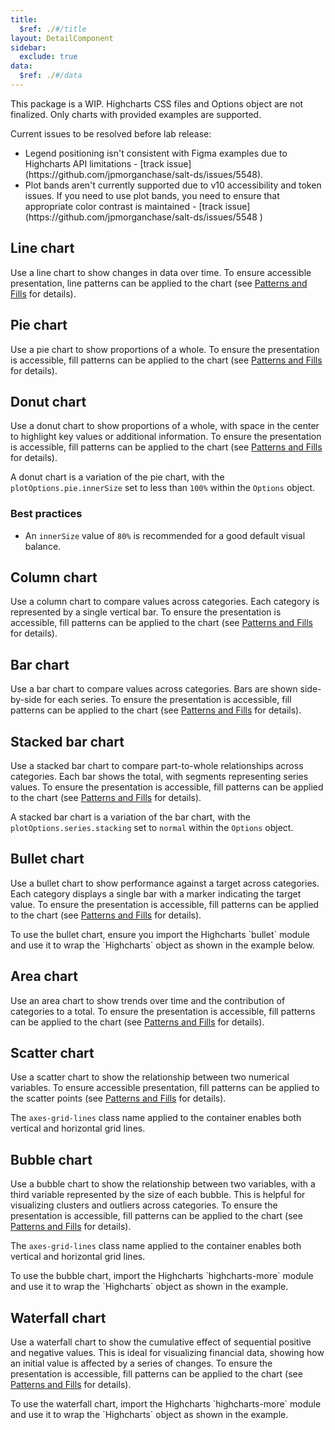 ```yaml
---
title:
  $ref: ./#/title
layout: DetailComponent
sidebar:
  exclude: true
data:
  $ref: ./#/data
---
```


<Callout title="Note">
  This package is a WIP. Highcharts CSS files and Options object are not finalized. Only charts with provided examples are supported.

Current issues to be resolved before lab release:

  <ul>
    <li>
      Legend positioning isn't consistent with Figma examples due to Highcharts API limitations - [track issue](https://github.com/jpmorganchase/salt-ds/issues/5548).
    </li>
    <li>
      Plot bands aren't currently supported due to v10 accessibility and token issues. If you need to use plot bands, you need to ensure that appropriate color contrast is maintained - [track issue](https://github.com/jpmorganchase/salt-ds/issues/5548 )
    </li>
  </ul>
</Callout>

## Line chart

Use a line chart to show changes in data over time. To ensure accessible presentation, line patterns can be applied to the chart (see [Patterns and Fills](./usage#patterns-and-fills) for details).

<LivePreview componentName="highcharts-theme" exampleName="LineChart" />

## Pie chart

Use a pie chart to show proportions of a whole. To ensure the presentation is accessible, fill patterns can be applied to the chart (see [Patterns and Fills](./usage#patterns-and-fills) for details).

<LivePreview componentName="highcharts-theme" exampleName="PieChart" />

## Donut chart

Use a donut chart to show proportions of a whole, with space in the center to highlight key values or additional information. To ensure the presentation is accessible, fill patterns can be applied to the chart (see [Patterns and Fills](./usage#patterns-and-fills) for details).

A donut chart is a variation of the pie chart, with the `plotOptions.pie.innerSize` set to less than `100%` within the `Options` object.

### Best practices

- An `innerSize` value of `80%` is recommended for a good default visual balance.

<LivePreview componentName="highcharts-theme" exampleName="DonutChart" />

## Column chart

Use a column chart to compare values across categories. Each category is represented by a single vertical bar. To ensure the presentation is accessible, fill patterns can be applied to the chart (see [Patterns and Fills](./usage#patterns-and-fills) for details).

<LivePreview componentName="highcharts-theme" exampleName="ColumnChart" />

## Bar chart

Use a bar chart to compare values across categories. Bars are shown side-by-side for each series. To ensure the presentation is accessible, fill patterns can be applied to the chart (see [Patterns and Fills](./usage#patterns-and-fills) for details).

<LivePreview componentName="highcharts-theme" exampleName="BarChart" />

## Stacked bar chart

Use a stacked bar chart to compare part-to-whole relationships across categories. Each bar shows the total, with segments representing series values. To ensure the presentation is accessible, fill patterns can be applied to the chart (see [Patterns and Fills](./usage#patterns-and-fills) for details).

A stacked bar chart is a variation of the bar chart, with the `plotOptions.series.stacking` set to `normal` within the `Options` object.

<LivePreview componentName="highcharts-theme" exampleName="StackedBarChart" />

## Bullet chart

Use a bullet chart to show performance against a target across categories. Each category displays a single bar with a marker indicating the target value. To ensure the presentation is accessible, fill patterns can be applied to the chart (see [Patterns and Fills](./usage#patterns-and-fills) for details).

<Callout title="Note">
  To use the bullet chart, ensure you import the Highcharts `bullet` module and
  use it to wrap the `Highcharts` object as shown in the example below.
</Callout>

<LivePreview componentName="highcharts-theme" exampleName="BulletChart" />

## Area chart

Use an area chart to show trends over time and the contribution of categories to a total. To ensure the presentation is accessible, fill patterns can be applied to the chart (see [Patterns and Fills](./usage#patterns-and-fills) for details).

<LivePreview componentName="highcharts-theme" exampleName="AreaChart" />

## Scatter chart

Use a scatter chart to show the relationship between two numerical variables. To ensure accessible presentation, fill patterns can be applied to the scatter points (see [Patterns and Fills](./usage#patterns-and-fills) for details).

The `axes-grid-lines` class name applied to the container enables both vertical and horizontal grid lines.

<LivePreview componentName="highcharts-theme" exampleName="ScatterChart" />

## Bubble chart

Use a bubble chart to show the relationship between two variables, with a third variable represented by the size of each bubble. This is helpful for visualizing clusters and outliers across categories. To ensure the presentation is accessible, fill patterns can be applied to the chart (see [Patterns and Fills](./usage#patterns-and-fills) for details).

The `axes-grid-lines` class name applied to the container enables both vertical and horizontal grid lines.

<Callout title="Note">
  To use the bubble chart, import the Highcharts `highcharts-more` module and
  use it to wrap the `Highcharts` object as shown in the example.
</Callout>

<LivePreview componentName="highcharts-theme" exampleName="BubbleChart" />

## Waterfall chart

Use a waterfall chart to show the cumulative effect of sequential positive and negative values. This is ideal for visualizing financial data, showing how an initial value is affected by a series of changes. To ensure the presentation is accessible, fill patterns can be applied to the chart (see [Patterns and Fills](./usage#patterns-and-fills) for details).

<Callout title="Note">
  To use the waterfall chart, import the Highcharts `highcharts-more` module
  and use it to wrap the `Highcharts` object as shown in the example.
</Callout>

<LivePreview componentName="highcharts-theme" exampleName="WaterfallChart" />
